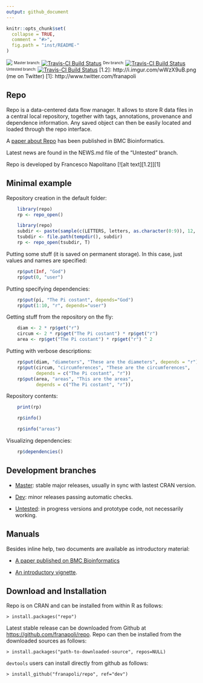```yaml
---
output: github_document
---
```


<!-- README.md is generated from README.Rmd. Please edit that file -->

```r
knitr::opts_chunk$set(
  collapse = TRUE,
  comment = "#>",
  fig.path = "inst/README-"
)
```

[![](http://cranlogs.r-pkg.org/badges/repo)](https://cran.r-project.org/package=repo)
<sup><sub>Master branch:</sub></sup> [![Travis-CI Build Status](https://travis-ci.org/franapoli/repo.svg?branch=master)](https://travis-ci.org/franapoli/repo)
<sup><sub>Dev branch:</sub></sup> [![Travis-CI Build Status](https://travis-ci.org/franapoli/repo.svg?branch=dev)](https://travis-ci.org/franapoli/repo)
<sup><sub>Untested branch:</sub></sup> [![Travis-CI Build Status](https://travis-ci.org/franapoli/repo.svg?branch=untested)](https://travis-ci.org/franapoli/repo)
<!-- Grab your social icons from https://github.com/carlsednaoui/gitsocial -->
[1.2]: http://i.imgur.com/wWzX9uB.png (me on Twitter)
[1]: http://www.twitter.com/franapoli
<!-- Grab your social icons from https://github.com/carlsednaoui/gitsocial -->

## Repo

Repo is a data-centered data flow manager. It allows to store R data
files in a central local repository, together with tags, annotations,
provenance and dependence information. Any saved object can then be
easily located and loaded through the repo interface.

A [paper about Repo](http://rdcu.be/pklt) has been published in BMC
Bioinformatics.

Latest news are found in the NEWS.md file of the "Untested" branch.

Repo is developed by Francesco Napolitano [![alt text][1.2]][1]


## Minimal example

Repository creation in the default folder:

```r
    library(repo)
    rp <- repo_open()
```

```r
    library(repo)
    subdir <- paste(sample(c(LETTERS, letters, as.character(0:9)), 12, T), collapse="")
    tsubdir <- file.path(tempdir(), subdir)
    rp <- repo_open(tsubdir, T)
```


Putting some stuff (it is saved on permanent storage). In this case,
just values and names are specified:

```r
    rp$put(Inf, "God")
    rp$put(0, "user")
```    

Putting specifying dependencies:

```r
    rp$put(pi, "The Pi costant", depends="God")
    rp$put(1:10, "r", depends="user")
```

Getting stuff from the repository on the fly:

```r
    diam <- 2 * rp$get("r")
    circum <- 2 * rp$get("The Pi costant") * rp$get("r")
    area <- rp$get("The Pi costant") * rp$get("r") ^ 2
```    

Putting with verbose descriptions:

```r
    rp$put(diam, "diameters", "These are the diameters", depends = "r")
    rp$put(circum, "circumferences", "These are the circumferences",
           depends = c("The Pi costant", "r"))
    rp$put(area, "areas", "This are the areas",
           depends = c("The Pi costant", "r"))
```

Repository contents:

```r
    print(rp)
```
```r
    rp$info()
```
```r
    rp$info("areas")
```

Visualizing dependencies:

```r
    rp$dependencies()
```    


## Development branches

+ [Master](https://github.com/franapoli/repo/tree/master): stable major
releases, usually in sync with lastest CRAN version.

+ [Dev](https://github.com/franapoli/repo/tree/dev): minor releases
passing automatic checks.

+ [Untested](https://github.com/franapoli/repo/tree/untested): in
progress versions and prototype code, not necessarily working.


## Manuals

Besides inline help, two documents are available as introductory
material:

+ [A paper published on BMC Bioinformatics](http://rdcu.be/pklt)

+ [An introductory
vignette](https://rawgit.com/franapoli/repo/gh-pages/index.html).


## Download and Installation

Repo is on CRAN and can be installed from within R as follows:

    > install.packages("repo")
    
Latest stable release can be downloaded from Github at
[https://github.com/franapoli/repo](https://www.github.com/franapoli/repo/).
Repo can then be installed from the downloaded sources as follows:

    > install.packages("path-to-downloaded-source", repos=NULL)

`devtools` users can install directly from github as follows:

    > install_github("franapoli/repo", ref="dev")


